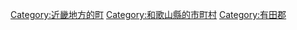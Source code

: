 {{Commonscat|Hirogawa, Wakayama}}
{{Catmore}}

{{DEFAULTSORT:Hirogawa}}
[[Category:近畿地方的町|Category:近畿地方的町]]
[[Category:和歌山縣的市町村|Category:和歌山縣的市町村]]
[[Category:有田郡|Category:有田郡]]